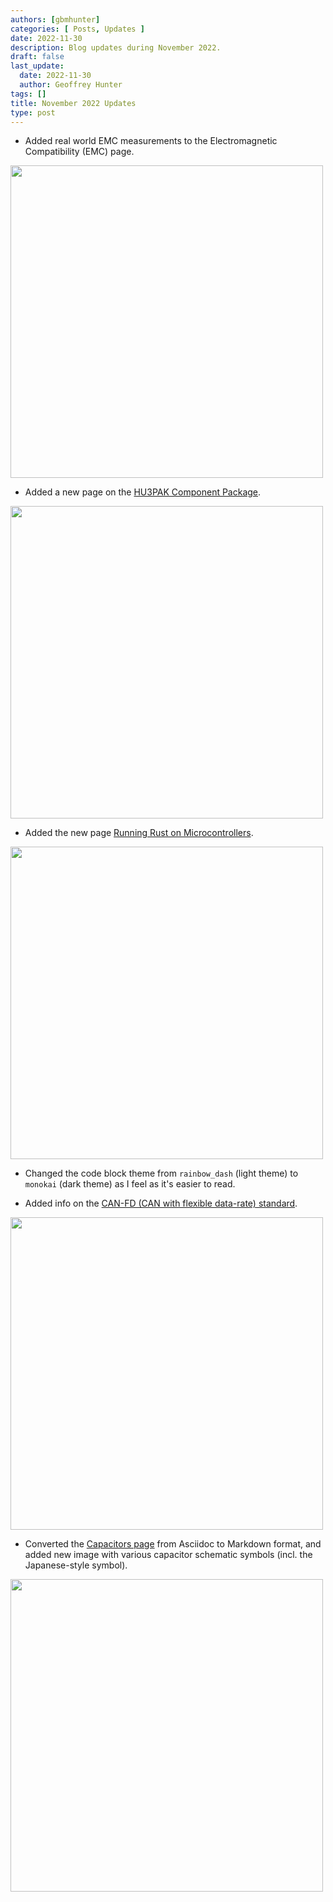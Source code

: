 ```yaml
---
authors: [gbmhunter]
categories: [ Posts, Updates ]
date: 2022-11-30
description: Blog updates during November 2022.
draft: false
last_update:
  date: 2022-11-30
  author: Geoffrey Hunter
tags: []
title: November 2022 Updates
type: post
---
```



* Added real world EMC measurements to the Electromagnetic Compatibility (EMC) page.


<Image src={real_world_emc_screenshot} width="500px"></Image>

* Added a new page on the [HU3PAK Component Package](/pcb-design/component-packages/hu3pak-component-package/).


<Image src={hu3pak_screenshot} width="500px"></Image>

* Added the new page [Running Rust on Microcontrollers](/programming/languages/rust/running-rust-on-microcontrollers/).


<Image src={embedded_rust_screenshot} width="500px"></Image>

* Changed the code block theme from `rainbow_dash` (light theme) to `monokai` (dark theme) as I feel as it's easier to read.

* Added info on the [CAN-FD (CAN with flexible data-rate) standard](/electronics/communication-protocols/can-protocol/#can-fd).


<Image src={can_fd_screenshot} width="500px"></Image>

* Converted the [Capacitors page](/electronics/components/capacitors/) from Asciidoc to Markdown format, and added new image with various capacitor schematic symbols (incl. the Japanese-style symbol).


<Image src={capacitor_schematic_symbols_screenshot} width="500px"></Image>
